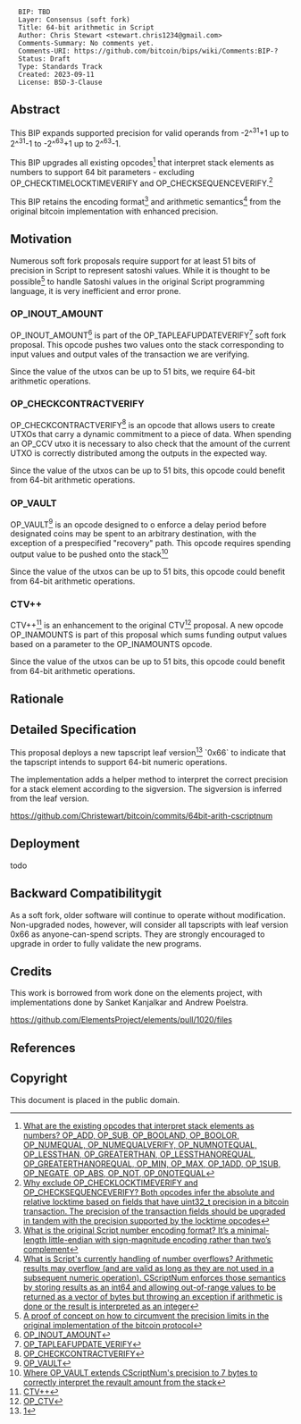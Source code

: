 <pre>
  BIP: TBD
  Layer: Consensus (soft fork)
  Title: 64-bit arithmetic in Script
  Author: Chris Stewart <stewart.chris1234@gmail.com>
  Comments-Summary: No comments yet.
  Comments-URI: https://github.com/bitcoin/bips/wiki/Comments:BIP-?
  Status: Draft
  Type: Standards Track
  Created: 2023-09-11
  License: BSD-3-Clause
</pre>

==Abstract==

This BIP expands supported precision for valid operands from -2^<sup>31</sup>+1 up to 2^<sup>31</sup>-1 to -2^<sup>63</sup>+1 up to 2^<sup>63</sup>-1.

This BIP upgrades all existing opcodes<ref>[https://github.com/bitcoin/bitcoin/blob/223fc24c4ebc8dbaecf59ccd36e49193b58d422b/src/script/interpreter.cpp#L944 What are the existing opcodes that interpret stack elements as numbers? OP_ADD, OP_SUB, OP_BOOLAND, OP_BOOLOR, OP_NUMEQUAL, OP_NUMEQUALVERIFY, OP_NUMNOTEQUAL, OP_LESSTHAN, OP_GREATERTHAN, OP_LESSTHANOREQUAL, OP_GREATERTHANOREQUAL, OP_MIN, OP_MAX, OP_1ADD, OP_1SUB, OP_NEGATE, OP_ABS, OP_NOT, OP_0NOTEQUAL]</ref>
that interpret stack elements as numbers to support 64 bit parameters - excluding OP_CHECKTIMELOCKTIMEVERIFY and OP_CHECKSEQUENCEVERIFY.<ref>[https://github.com/Christewart/bitcoin/blob/360a79e5dc213d4caff4db9de52a4050579f128c/src/script/interpreter.cpp#L577 Why exclude OP_CHECKLOCKTIMEVERIFY and OP_CHECKSEQUENCEVERIFY? Both opcodes infer the absolute and relative locktime based on fields that have uint32_t precision in a bitcoin transaction. The precision of the transaction fields should be upgraded in tandem with the precision supported by the locktime opcodes]</ref>

This BIP retains the encoding format<ref>[https://delvingbitcoin.org/t/64-bit-arithmetic-soft-fork/397/6?u=chris_stewart_5 What is the original Script number encoding format? It’s a minimal-length little-endian with sign-magnitude encoding rather than two’s complement]</ref> and arithmetic semantics<ref>[https://github.com/bitcoin/bitcoin/blob/257fd27e4bb7dfd71e5f9f4dd2db34ff5a7ad957/src/script/script.h#L231 What is Script's currently handling of number overflows? Arithmetic results may overflow (and are valid as long as they are not used in a subsequent numeric operation). CScriptNum enforces those semantics by storing results as an int64 and allowing out-of-range values to be returned as a vector of bytes but throwing an exception if arithmetic is done or the result is interpreted as an integer]</ref> from the original bitcoin implementation with enhanced precision.


==Motivation==

Numerous soft fork proposals require support for at least 51 bits of precision in Script to represent satoshi values. 
While it is thought to be possible<ref>[https://rusty.ozlabs.org/2023/10/22/amounts-in-script.html A proof of concept on how to circumvent the precision limits in the original implementation of the bitcoin protocol]</ref>
to handle Satoshi values in the original Script programming language, it is very inefficient and error prone.

===OP_INOUT_AMOUNT===

OP_INOUT_AMOUNT<ref>[https://delvingbitcoin.org/t/op-inout-amount/549/3 OP_INOUT_AMOUNT]</ref> is
part of the OP_TAPLEAFUPDATEVERIFY<ref>[https://gnusha.org/pi/bitcoindev/20210909064138.GA22496@erisian.com.au/ OP_TAPLEAFUPDATE_VERIFY]</ref> soft fork proposal.
This opcode pushes two values onto the stack corresponding to input values and output vales of the transaction we are verifying.

Since the value of the utxos can be up to 51 bits, we require 64-bit arithmetic operations.

===OP_CHECKCONTRACTVERIFY===

OP_CHECKCONTRACTVERIFY<ref>[https://github.com/bitcoin/bips/pull/1793 OP_CHECKCONTRACTVERIFY]</ref> is an
opcode that allows users to create UTXOs that carry a dynamic commitment to a piece of data. When spending
an OP_CCV utxo it is necessary to also check that the amount of the current UTXO is correctly distributed among the outputs in the expected way.

Since the value of the utxos can be up to 51 bits, this opcode could benefit from 64-bit arithmetic operations.

===OP_VAULT===

OP_VAULT<ref>[https://github.com/bitcoin/bips/blob/master/bip-0345.mediawiki OP_VAULT]</ref> is an
opcode designed to o enforce a delay period before designated coins may be spent to an arbitrary destination,
with the exception of a prespecified "recovery" path. This opcode requires spending output value to be pushed onto the stack<ref>[https://github.com/bitcoin-inquisition/bitcoin/pull/21/files#diff-a0337ffd7259e8c7c9a7786d6dbd420c80abfa1afdb34ebae3261109d9ae3c19R1377 Where OP_VAULT extends CScriptNum's precision to 7 bytes to correctly interpret the revault amount from the stack]</ref>

Since the value of the utxos can be up to 51 bits, this opcode could benefit from 64-bit arithmetic operations.

===CTV++===

CTV++<ref>[https://delvingbitcoin.org/t/ctv-op-templatehash-and-op-inputamounts/1344 CTV++]</ref> is an enhancement to the original CTV<ref>[https://github.com/bitcoin/bips/blob/master/bip-0119.mediawiki OP_CTV]</ref>
proposal. A new opcode OP_INAMOUNTS is part of this proposal which sums funding output values based on a parameter to the OP_INAMOUNTS opcode.

Since the value of the utxos can be up to 51 bits, this opcode could benefit from 64-bit arithmetic operations.

==Rationale==


==Detailed Specification==

This proposal deploys a new tapscript leaf version<ref>[https://github.com/bitcoin/bips/blob/deae64bfd31f6938253c05392aa355bf6d7e7605/bip-0341.mediawiki#cite_note-7]</ref> `0x66` to indicate that
the tapscript intends to support 64-bit numeric operations.

The implementation adds a helper method to interpret the correct precision for a stack element according to the sigversion.
The sigversion is inferred from the leaf version.

https://github.com/Christewart/bitcoin/commits/64bit-arith-cscriptnum

==Deployment==

todo

==Backward Compatibilitygit==

As a soft fork, older software will continue to operate without modification.
Non-upgraded nodes, however, will consider all tapscripts with leaf version 0x66 as anyone-can-spend scripts.
They are strongly encouraged to upgrade in order to fully validate the new programs.

==Credits==

This work is borrowed from work done on the elements project, with implementations done by Sanket Kanjalkar and Andrew Poelstra.

https://github.com/ElementsProject/elements/pull/1020/files

==References==

<references />

==Copyright==

This document is placed in the public domain.